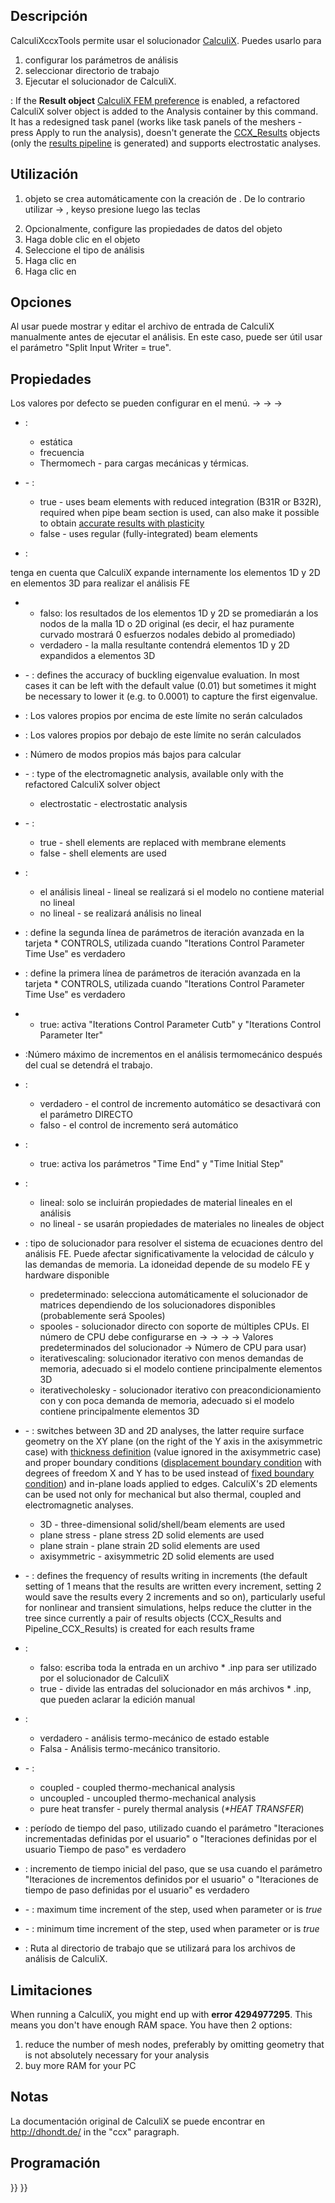 <languages/>

{{Docnav
|[[FEM_FemMesh2Mesh|FEM mesh to mesh]]
|[[FEM_SolverElmer|Solver Elmer]]
|[[FEM_Workbench|FEM]]
|IconL=FEM_FemMesh2Mesh.svg
|IconR=FEM_SolverElmer.svg
|IconC=Workbench_FEM.svg
}}

<div class="mw-translate-fuzzy">
{{GuiCommand
|Name=FEM SolverCalculixCxxtools
|MenuLocation=Solve → Solver CalculiX Standard
|Workbenches=[[FEM Workbench|FEM]]
|Shortcut=
|SeeAlso=[[FEM_tutorial|FEM tutorial]]
}}
</div>

<span id="Description"></span>
==Descripción==

<div class="mw-translate-fuzzy">
CalculiXccxTools permite usar el solucionador [http://dhondt.de/ CalculiX]. Puedes usarlo para
# configurar los parámetros de análisis
# seleccionar directorio de trabajo
# Ejecutar el solucionador de CalculiX.
</div>

{{Version|1.1}}: If the '''Result object''' [[FEM_Preferences#CalculiX|CalculiX FEM preference]] is enabled, a refactored CalculiX solver object is added to the Analysis container by this command. It has a redesigned task panel (works like task panels of the meshers - press Apply to run the analysis), doesn't generate the [[FEM_ResultShow|CCX_Results]] objects (only the [[FEM_PostPipelineFromResult|results pipeline]] is generated) and supports electrostatic analyses.

<span id="Usage"></span>
<div class="mw-translate-fuzzy">
==Utilización==
</div>

<div class="mw-translate-fuzzy">
# {{KEY|[[Image:FEM_Solver.png|24px]] CalculiXccxTools}}objeto se crea automáticamente con la creación de {{KEY|[[Image:FEM_Analysis.png|24px]] [[FEM_Analysis|Analysis container]]}}. De lo contrario utilizar {{KEY|Solve}} → {{KEY|Solver CalculiX Standard}} ,  {{KEY|X}} keyso presione {{KEY|S}} luego las teclas {{KEY|X}} 
# Opcionalmente, configure las propiedades de datos del objeto {{KEY|[[Image: FEM_Solver.png|24px]] CalculiXccxTools}}
# Haga doble clic en el objeto {{KEY|[[Image: FEM_Solver.png|24px]] CalculiXccxTools}}
# Seleccione el tipo de análisis
# Haga clic en {{KEY|Write .inp file}}
# Haga clic en {{KEY|Run CalculiX}}
</div>

<span id="Options"></span>
==Opciones==

<div class="mw-translate-fuzzy">
Al usar {{KEY|Edit.inp file}} puede mostrar y editar el archivo de entrada de CalculiX manualmente antes de ejecutar el análisis. En este caso, puede ser útil usar el parámetro "Split Input Writer = true".
</div>

<span id="Properties"></span>
==Propiedades==

<div class="mw-translate-fuzzy">
Los valores por defecto se pueden configurar en el menú. {{KEY|Edit}} → {{KEY|Preferences}} → {{KEY|FEM}} → {{KEY|CalculiX}}
</div>

<div class="mw-translate-fuzzy">
* {{PropertyData|Analysis Type}}:
** estática
** frecuencia
** Thermomech - para cargas mecánicas y térmicas.
</div>

* {{PropertyData|Beam Reduced Integration}} - {{Version|1.0}}:
** true - uses beam elements with reduced integration (B31R or B32R), required when pipe beam section is used, can also make it possible to obtain [https://forum.freecad.org/viewtopic.php?t=61233 accurate results with plasticity]
** false - uses regular (fully-integrated) beam elements

<div class="mw-translate-fuzzy">
* {{PropertyData|Beam Shell Result Output 3D}}: 
tenga en cuenta que CalculiX expande internamente los elementos 1D y 2D en elementos 3D para realizar el análisis FE
** falso: los resultados de los elementos 1D y 2D se promediarán a los nodos de la malla 1D o 2D original (es decir, el haz puramente curvado mostrará 0 esfuerzos nodales debido al promediado)
** verdadero - la malla resultante contendrá elementos 1D y 2D expandidos a elementos 3D
</div>

* {{PropertyData|Buckling Accuracy}} - {{Version|1.1}}: defines the accuracy of buckling eigenvalue evaluation. In most cases it can be left with the default value (0.01) but sometimes it might be necessary to lower it (e.g. to 0.0001) to capture the first eigenvalue.

<div class="mw-translate-fuzzy">
* {{PropertyData|Eigenmode High Limit}}: Los valores propios por encima de este límite no serán calculados
</div>

* {{PropertyData|Eigenmode Low Limit}}: Los valores propios por debajo de este límite no serán calculados

* {{PropertyData|Eigenmodes Count}}: Número de modos propios más bajos para calcular

* {{PropertyData|Electromagnetic Mode}} - {{Version|1.0}}: type of the electromagnetic analysis, available only with the refactored CalculiX solver object
** electrostatic - electrostatic analysis

* {{PropertyData|Exclude Bending Stiffness}} - {{Version|1.1}}:
** true - shell elements are replaced with membrane elements
** false - shell elements are used

<div class="mw-translate-fuzzy">
* {{PropertyData|Geometric Nonlinearity}}:
** el análisis lineal - lineal se realizará si el modelo no contiene material no lineal
** no lineal - se realizará análisis no lineal
</div>

<div class="mw-translate-fuzzy">
* {{PropertyData|Iterations Control parameter Cutb}}: define la segunda línea de parámetros de iteración avanzada en la tarjeta * CONTROLS, utilizada cuando "Iterations Control Parameter Time Use" es verdadero
</div>

<div class="mw-translate-fuzzy">
* {{PropertyData|Iterations Control Parameter Iter}}: define la primera línea de parámetros de iteración avanzada en la tarjeta * CONTROLS, utilizada cuando "Iterations Control Parameter Time Use" es verdadero
</div>

<div class="mw-translate-fuzzy">
* {{PropertyData|Iterations Control Parameter Time Use}}
** true: activa "Iterations Control Parameter Cutb" y "Iterations Control Parameter Iter"
</div>

<div class="mw-translate-fuzzy">
* {{PropertyData|Iterations Thermo Mech Maximum}}:Número máximo de incrementos en el análisis termomecánico después del cual se detendrá el trabajo.
</div>

<div class="mw-translate-fuzzy">
* {{PropertyData|Iterations User Defined Incrementations}}:
** verdadero - el control de incremento automático se desactivará con el parámetro DIRECTO
** falso - el control de incremento será automático
</div>

<div class="mw-translate-fuzzy">
* {{PropertyData|Iterations User Defined Time Step Length}}:
** true: activa los parámetros "Time End" y "Time Initial Step"
</div>

<div class="mw-translate-fuzzy">
* {{PropertyData|Material Nonlinearity}}:
** lineal: solo se incluirán propiedades de material lineales en el análisis
** no lineal - se usarán propiedades de materiales no lineales de{{KEY|[[Image:FEM_MaterialMechanicalNonlinear.png|24px]] '''[[FEM_MaterialMechanicalNonlinear|Nonlinear mechanical material]]'''}} object
</div>

<div class="mw-translate-fuzzy">
* {{PropertyData | Matrix Solver Type}}: tipo de solucionador para resolver el sistema de ecuaciones dentro del análisis FE. Puede afectar significativamente la velocidad de cálculo y las demandas de memoria. La idoneidad depende de su modelo FE y hardware disponible
** predeterminado: selecciona automáticamente el solucionador de matrices dependiendo de los solucionadores disponibles (probablemente será Spooles)
** spooles - solucionador directo con soporte de múltiples CPUs. El número de CPU debe configurarse en {{KEY | Edit}} → {{KEY | Preferences}} → {{KEY | FEM}} → {{KEY | CalculiX}} → Valores predeterminados del solucionador → Número de CPU para usar)
** iterativescaling: solucionador iterativo con menos demandas de memoria, adecuado si el modelo contiene principalmente elementos 3D
** iterativecholesky - solucionador iterativo con preacondicionamiento con y con poca demanda de memoria, adecuado si el modelo contiene principalmente elementos 3D
</div>

* {{PropertyData|Model Space}} - {{Version|1.0}}: switches between 3D and 2D analyses, the latter require surface geometry on the XY plane (on the right of the Y axis in the axisymmetric case) with [[FEM_ElementGeometry2D|thickness definition]] (value ignored in the axisymmetric case) and proper boundary conditions ([[FEM_ConstraintDisplacement|displacement boundary condition]] with degrees of freedom X and Y has to be used instead of [[FEM_ConstraintFixed|fixed boundary condition]]) and in-plane loads applied to edges. CalculiX's 2D elements can be used not only for mechanical but also thermal, coupled and electromagnetic analyses.
** 3D - three-dimensional solid/shell/beam elements are used
** plane stress - plane stress 2D solid elements are used
** plane strain - plane strain 2D solid elements are used
** axisymmetric - axisymmetric 2D solid elements are used

* {{PropertyData|Output Frequency}} - {{Version|1.0}}: defines the frequency of results writing in increments (the default setting of 1 means that the results are written every increment, setting 2 would save the results every 2 increments and so on), particularly useful for nonlinear and transient simulations, helps reduce the clutter in the tree since currently a pair of results objects (CCX_Results and Pipeline_CCX_Results) is created for each results frame

<div class="mw-translate-fuzzy">
* {{PropertyData|Split Input Writer}}:
** falso: escriba toda la entrada en un archivo * .inp para ser utilizado por el solucionador de CalculiX
** true - divide las entradas del solucionador en más archivos * .inp, que pueden aclarar la edición manual
</div>

<div class="mw-translate-fuzzy">
* {{PropertyData|Thermo Mechanical Steady State}}:
** verdadero - análisis termo-mecánico de estado estable
** Falsa - Análisis termo-mecánico transitorio.
</div>

* {{PropertyData|Thermo Mech Type}} - {{Version|1.0}}:
** coupled - coupled thermo-mechanical analysis
** uncoupled - uncoupled thermo-mechanical analysis
** pure heat transfer - purely thermal analysis (''*HEAT TRANSFER'')

<div class="mw-translate-fuzzy">
* {{PropertyData|Time End}}: período de tiempo del paso, utilizado cuando el parámetro "Iteraciones incrementadas definidas por el usuario" o "Iteraciones definidas por el usuario Tiempo de paso" es verdadero
</div>

<div class="mw-translate-fuzzy">
* {{PropertyData|Time Initial Step}}: incremento de tiempo inicial del paso, que se usa cuando el parámetro "Iteraciones de incrementos definidos por el usuario" o "Iteraciones de tiempo de paso definidas por el usuario" es verdadero
</div>

* {{PropertyData|Time Maximum Step}} - {{Version|1.0}}: maximum time increment of the step, used when parameter {{PropertyData|Iterations User Defined Incrementations}} or {{PropertyData|Iterations User Defined Time Step Length}} is ''true''

* {{PropertyData|Time Minimum Step}} - {{Version|1.0}}: minimum time increment of the step, used when parameter {{PropertyData|Iterations User Defined Incrementations}} or {{PropertyData|Iterations User Defined Time Step Length}} is ''true''

* {{PropertyData|Working Dir}}: Ruta al directorio de trabajo que se utilizará para los archivos de análisis de CalculiX.

<span id="Limitations"></span>
==Limitaciones==

When running a CalculiX, you might end up with '''error 4294977295'''. This means you don't have enough RAM space. You have then 2 options:
# reduce the number of mesh nodes, preferably by omitting geometry that is not absolutely necessary for your analysis
# buy more RAM for your PC

<span id="Notes"></span>
==Notas==

La documentación original de CalculiX se puede encontrar en http://dhondt.de/ in the "ccx" paragraph.

<span id="Scripting"></span>
==Programación==


{{Docnav
|[[FEM_FemMesh2Mesh|FEM mesh to mesh]]
|[[FEM_SolverElmer|Solver Elmer]]
|[[FEM_Workbench|FEM]]
|IconL=FEM_FemMesh2Mesh.svg
|IconR=FEM_SolverElmer.svg
|IconC=Workbench_FEM.svg
}}

{{FEM Tools navi{{#translation:}}}}
{{Userdocnavi{{#translation:}}}}